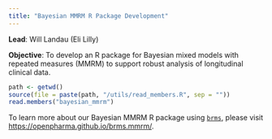 ```yaml
---
title: "Bayesian MMRM R Package Development"
---
```


**Lead**: Will Landau (Eli Lilly)

**Objective**: To develop an R package for Bayesian mixed models with repeated measures (MMRM) to support robust analysis of longitudinal clinical data.

```r
path <- getwd()
source(file = paste(path, "/utils/read_members.R", sep = ""))
read.members("bayesian_mmrm")
```

To learn more about our Bayesian MMRM R package using [`brms`](https://paul-buerkner.github.io/brms/), please visit [https://openpharma.github.io/brms.mmrm/](https://openpharma.github.io/brms.mmrm/).
